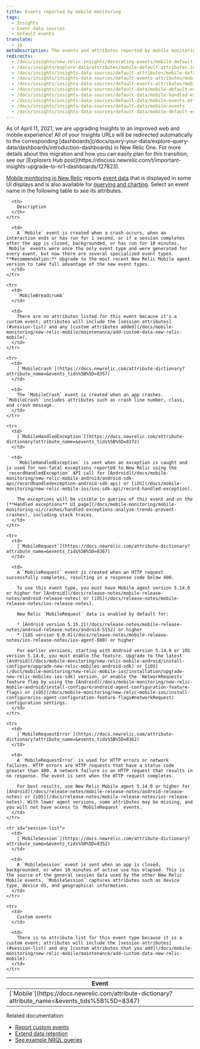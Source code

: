 ```yaml
---
title: Events reported by mobile monitoring
tags:
  - Insights
  - Event data sources
  - Default events
translate:
  - jp
metaDescription: The events and attributes reported by mobile monitoring in New Relic.
redirects:
  - /docs/insights/new-relic-insights/decorating-events/mobile-default-attributes-insights
  - /docs/insights/explore-data/attributes/mobile-default-attributes-insights
  - /docs/insights/insights-data-sources/default-attributes/mobile-default-attributes-insights
  - /docs/insights/insights-data-sources/default-events-attributes/mobile-handled-exception-event-attributes-mobilehandledexception
  - /docs/insights/insights-data-sources/default-events-attributes/mobile-default-events-attributes-insights
  - /docs/insights/insights-data-sources/default-data/mobile-default-event-attributes-insights
  - /docs/insights/insights-data-sources/default-data/mobile-handled-exception-event-attributes-mobilehandledexception
  - /docs/insights/insights-data-sources/default-data/mobile-events-attributes
  - /docs/insights/insights-data-sources/default-data/mobile-events
  - /docs/insights/insights-data-sources/default-data/mobile-default-events-insights
---
```


<Callout variant="important">
  As of April 11, 2021, we are upgrading Insights to an improved web and mobile experience! All of your Insights URLs will be redirected automatically to the corresponding [dashboards](/docs/query-your-data/explore-query-data/dashboards/introduction-dashboards) in New Relic One. For more details about this migration and how you can easily plan for this transition, see our [Explorers Hub post](https://discuss.newrelic.com/t/important-insights-upgrade-to-nr1-dashboards/127823).
</Callout>

[Mobile monitoring in New Relic](/docs/mobile-monitoring/new-relic-mobile/getting-started/introduction-new-relic-mobile) reports [event data](https://docs.newrelic.com/docs/using-new-relic/data/understand-data/new-relic-data-types#event-data) that is displayed in some UI displays and is also available for [querying and charting](https://docs.newrelic.com/docs/using-new-relic/data/understand-data/query-new-relic-data). Select an event name in the following table to see its attributes.

<table>
  <thead>
    <tr>
      <th style={{ width: "250px" }}>
        Event
      </th>

      <th>
        Description
      </th>
    </tr>
  </thead>

  <tbody>
    <tr>
      <td>
        [`Mobile`](https://docs.newrelic.com/attribute-dictionary?attribute_name=&events_tids%5B%5D=8347)
      </td>

      <td>
        A `Mobile` event is created when a crash occurs, when an interaction ends or has run for 1 second, or if a session completes after the app is closed, backgrounded, or has run for 10 minutes. `Mobile` events were once the only event type and were generated for every event, but now there are several specialized event types. **Recommendation:** Upgrade to the most recent New Relic Mobile agent version to take full advantage of the new event types.
      </td>
    </tr>

    <tr>
      <td>
        `MobileBreadcrumb`
      </td>

      <td>
        There are no attributes listed for this event because it's a custom event; attributes will include the [session attributes](#session-list) and any [custom attributes added](/docs/mobile-monitoring/new-relic-mobile/maintenance/add-custom-data-new-relic-mobile).
      </td>
    </tr>

    <tr>
      <td>
        [`MobileCrash`](https://docs.newrelic.com/attribute-dictionary?attribute_name=&events_tids%5B%5D=8357)
      </td>

      <td>
        The `MobileCrash` event is created when an app crashes. `MobileCrash` includes attributes such as crash line number, class, and crash message.
      </td>
    </tr>

    <tr>
      <td>
        [`MobileHandledException`](https://docs.newrelic.com/attribute-dictionary?attribute_name=&events_tids%5B%5D=8372)
      </td>

      <td>
        `MobileHandledException` is sent when an exception is caught and is used for non-fatal exceptions reported to New Relic using the `recordHandledException` API call for [Android](/docs/mobile-monitoring/new-relic-mobile-android/android-sdk-api/recordhandledexception-android-sdk-api) or [iOS](/docs/mobile-monitoring/new-relic-mobile-ios/ios-sdk-api/record-handled-exception).

        The exceptions will be visible in queries of this event and on the [**Handled exceptions** UI page](/docs/mobile-monitoring/mobile-monitoring-ui/crashes/handled-exceptions-analyze-trends-prevent-crashes), including stack traces.
      </td>
    </tr>

    <tr>
      <td>
        [`MobileRequest`](https://docs.newrelic.com/attribute-dictionary?attribute_name=&events_tids%5B%5D=8367)
      </td>

      <td>
        A `MobileRequest` event is created when an HTTP request successfully completes, resulting in a response code below 400.

        To use this event type, you must have Mobile agent version 5.14.0 or higher for [Android](/docs/release-notes/mobile-release-notes/android-release-notes) or [iOS](/docs/release-notes/mobile-release-notes/ios-release-notes).

        New Relic `MobileRequest` data is enabled by default for:

        * [Android version 5.15.2](/docs/release-notes/mobile-release-notes/android-release-notes/android-5152) or higher
        * [iOS version 6.0.0](/docs/release-notes/mobile-release-notes/ios-release-notes/ios-agent-600) or higher

        For earlier versions, starting with Android version 5.14.0 or iOS version 5.14.0, you must enable the feature. Upgrade to the latest [Android](/docs/mobile-monitoring/new-relic-mobile-android/install-configure/upgrade-new-relic-mobiles-android-sdk) or [iOS](/docs/mobile-monitoring/new-relic-mobile-ios/installation/upgrade-new-relic-mobiles-ios-sdk) version, or enable the `NetworkRequests` feature flag by using the [Android](/docs/mobile-monitoring/new-relic-mobile-android/install-configure/android-agent-configuration-feature-flags) or [iOS](/docs/mobile-monitoring/new-relic-mobile-ios/install-configure/ios-agent-configuration-feature-flags#networkRequest) configuration settings.
      </td>
    </tr>

    <tr>
      <td>
        [`MobileRequestError`](https://docs.newrelic.com/attribute-dictionary?attribute_name=&events_tids%5B%5D=8362)
      </td>

      <td>
        A `MobileRequestError` is used for HTTP errors or network failures. HTTP errors are HTTP requests that have a status code greater than 400. A network failure is an HTTP request that results in no response. The event is sent when the HTTP request completes.

        For best results, use New Relic Mobile agent 5.14.0 or higher for [Android](/docs/release-notes/mobile-release-notes/android-release-notes) or [iOS](/docs/release-notes/mobile-release-notes/ios-release-notes). With lower agent versions, some attributes may be missing, and you will not have access to `MobileRequest` events.
      </td>
    </tr>

    <tr id="session-list">
      <td>
        [`MobileSession`](https://docs.newrelic.com/attribute-dictionary?attribute_name=&events_tids%5B%5D=8352)
      </td>

      <td>
        A `MobileSession` event is sent when an app is closed, backgrounded, or when 10 minutes of active use has elapsed. This is the source of the general session data used by the other New Relic Mobile events. `MobileSession` captures attributes such as device type, device OS, and geographical information.
      </td>
    </tr>

    <tr>
      <td>
        Custom events
      </td>

      <td>
        There is no attribute list for this event type because it is a custom event; attributes will include the [session attributes](#session-list) and any [custom attributes that you add](/docs/mobile-monitoring/new-relic-mobile/maintenance/add-custom-data-new-relic-mobile).
      </td>
    </tr>
  </tbody>
</table>

Related documentation:

* [Report custom events](https://docs.newrelic.com/docs/insights/insights-data-sources/custom-data/report-custom-event-data)
* [Extend data retention](https://docs.newrelic.com/docs/insights/use-insights-ui/manage-account-data/extend-event-data-retention)
* [See example NRQL queries](https://docs.newrelic.com/docs/query-data/nrql-new-relic-query-language/nrql-query-tutorials)

